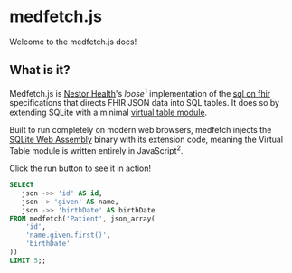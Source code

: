 
# medfetch.js
Welcome to the medfetch.js docs!

## What is it?
Medfetch.js is [Nestor Health](#)'s *loose*<sup>1</sup> implementation of 
the [sql on fhir](https://build.fhir.org/ig/FHIR/sql-on-fhir-v2/) 
specifications that directs FHIR JSON data into SQL tables. It does so
by extending SQLite with a minimal [virtual table module](https://www.sqlite.org/vtab.html).

Built to run completely on modern web browsers, medfetch injects the
[SQLite Web Assembly](https://www.npmjs.com/package/@sqlite.org/sqlite-wasm)
binary with its extension code, meaning the Virtual Table module is
written entirely in JavaScript<sup>2</sup>.

Click the run button to see it in action!
```sql
SELECT 
   json ->> 'id' AS id,
   json -> 'given' AS name,
   json ->> 'birthDate' AS birthDate
FROM medfetch('Patient', json_array(
    'id',
    'name.given.first()',
    'birthDate'
))
LIMIT 5;;
```

<RunExample />
